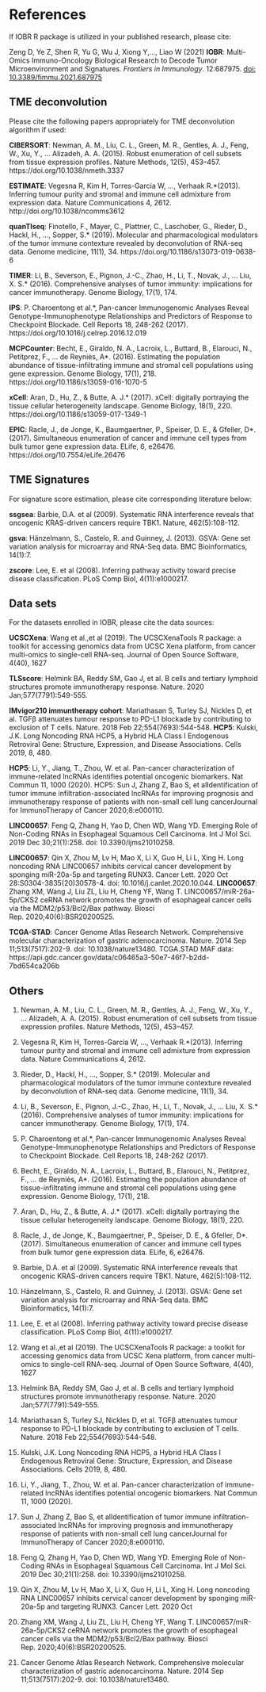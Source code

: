 # References

If IOBR R package is utilized in your published research, please cite:
   
Zeng D, Ye Z, Shen R, Yu G, Wu J, Xiong Y,..., Liao W (2021) **IOBR**: Multi-Omics Immuno-Oncology Biological Research to Decode Tumor Microenvironment and Signatures. *Frontiers in Immunology*. 12:687975. [doi: 10.3389/fimmu.2021.687975](https://www.frontiersin.org/articles/10.3389/fimmu.2021.687975/full)

## TME deconvolution
Please cite the following papers appropriately for TME deconvolution algorithm if used:

**CIBERSORT**: Newman, A. M., Liu, C. L., Green, M. R., Gentles, A. J., Feng, W., Xu, Y., … Alizadeh, A. A. (2015). Robust enumeration of cell subsets from tissue expression profiles. Nature Methods, 12(5), 453–457.  https://doi.org/10.1038/nmeth.3337

**ESTIMATE**: Vegesna R, Kim H, Torres-Garcia W, ..., Verhaak R.*(2013). Inferring tumour purity and stromal and immune cell admixture from expression data. Nature Communications 4, 2612. http://doi.org/10.1038/ncomms3612 

**quanTIseq**: Finotello, F., Mayer, C., Plattner, C., Laschober, G., Rieder, D., Hackl, H., ..., Sopper, S.* (2019). Molecular and pharmacological modulators of the tumor immune contexture revealed by deconvolution of RNA-seq data. Genome medicine, 11(1), 34. https://doi.org/10.1186/s13073-019-0638-6 

**TIMER**: Li, B., Severson, E., Pignon, J.-C., Zhao, H., Li, T., Novak, J., … Liu, X. S.* (2016). Comprehensive analyses of tumor immunity: implications for cancer immunotherapy. Genome Biology, 17(1), 174.     

**IPS**: P. Charoentong et al.*, Pan-cancer Immunogenomic Analyses Reveal Genotype-Immunophenotype Relationships and Predictors of Response to Checkpoint Blockade. Cell Reports 18, 248-262 (2017). https://doi.org/10.1016/j.celrep.2016.12.019 

**MCPCounter**: Becht, E., Giraldo, N. A., Lacroix, L., Buttard, B., Elarouci, N., Petitprez, F., … de Reyniès, A*. (2016). Estimating the population abundance of tissue-infiltrating immune and stromal cell populations using gene expression. Genome Biology, 17(1), 218. https://doi.org/10.1186/s13059-016-1070-5 

**xCell**: Aran, D., Hu, Z., & Butte, A. J.* (2017). xCell: digitally portraying the tissue cellular heterogeneity landscape. Genome Biology, 18(1), 220. https://doi.org/10.1186/s13059-017-1349-1 

**EPIC**: Racle, J., de Jonge, K., Baumgaertner, P., Speiser, D. E., & Gfeller, D*. (2017). Simultaneous enumeration of cancer and immune cell types from bulk tumor gene expression data. ELife, 6, e26476. https://doi.org/10.7554/eLife.26476 


## TME Signatures
For signature score estimation, please cite corresponding literature below:

**ssgsea**: Barbie, D.A. et al (2009). Systematic RNA interference reveals that oncogenic KRAS-driven cancers require TBK1. Nature, 462(5):108-112.

**gsva**: Hänzelmann, S., Castelo, R. and Guinney, J. (2013). GSVA: Gene set variation analysis for microarray and RNA-Seq data. BMC Bioinformatics, 14(1):7.

**zscore**: Lee, E. et al (2008). Inferring pathway activity toward precise disease classification. PLoS Comp Biol, 4(11):e1000217.
   

## Data sets
For the datasets enrolled in IOBR, please cite the data sources:

**UCSCXena**: Wang et al.,et al (2019). The UCSCXenaTools R package: a toolkit for accessing genomics data from UCSC Xena platform, from cancer multi-omics to single-cell RNA-seq. Journal of Open Source Software, 4(40), 1627 

**TLSscore**: Helmink BA, Reddy SM, Gao J, et al. B cells and tertiary lymphoid structures promote immunotherapy response. Nature. 2020 Jan;577(7791):549-555.  

**IMvigor210 immuntherapy cohort**: Mariathasan S, Turley SJ, Nickles D, et al. TGFβ attenuates tumour response to PD-L1 blockade by contributing to exclusion of T cells. Nature. 2018 Feb 22;554(7693):544-548. 
**HCP5**: Kulski, J.K. Long Noncoding RNA HCP5, a Hybrid HLA Class I Endogenous Retroviral Gene: Structure, Expression, and Disease Associations. Cells 2019, 8, 480.

**HCP5**: Li, Y., Jiang, T., Zhou, W. et al. Pan-cancer characterization of immune-related lncRNAs identifies potential oncogenic biomarkers. Nat Commun 11, 1000 (2020). 
HCP5: Sun J, Zhang Z, Bao S, et alIdentification of tumor immune infiltration-associated lncRNAs for improving prognosis and immunotherapy response of patients with non-small cell lung cancerJournal for ImmunoTherapy of Cancer 2020;8:e000110.

**LINC00657**: Feng Q, Zhang H, Yao D, Chen WD, Wang YD. Emerging Role of Non-Coding RNAs in Esophageal Squamous Cell Carcinoma. Int J Mol Sci. 2019 Dec 30;21(1):258. doi: 10.3390/ijms21010258. 

**LINC00657**: Qin X, Zhou M, Lv H, Mao X, Li X, Guo H, Li L, Xing H. Long noncoding RNA LINC00657 inhibits cervical cancer development by sponging miR-20a-5p and targeting RUNX3. Cancer Lett. 2020 Oct 28:S0304-3835(20)30578-4. doi: 10.1016/j.canlet.2020.10.044.
**LINC00657**: Zhang XM, Wang J, Liu ZL, Liu H, Cheng YF, Wang T. LINC00657/miR-26a-5p/CKS2 ceRNA network promotes the growth of esophageal cancer cells via the MDM2/p53/Bcl2/Bax pathway. Biosci Rep. 2020;40(6):BSR20200525.

**TCGA-STAD**: Cancer Genome Atlas Research Network. Comprehensive molecular characterization of gastric adenocarcinoma. Nature. 2014 Sep 11;513(7517):202-9. doi: 10.1038/nature13480.
TCGA.STAD MAF data: https://api.gdc.cancer.gov/data/c06465a3-50e7-46f7-b2dd-7bd654ca206b
   

## Others
1. Newman, A. M., Liu, C. L., Green, M. R., Gentles, A. J., Feng, W., Xu, Y., … Alizadeh, A. A. (2015). Robust enumeration of cell subsets from tissue expression profiles. Nature Methods, 12(5), 453–457. 

2. Vegesna R, Kim H, Torres-Garcia W, ..., Verhaak R.*(2013). Inferring tumour purity and stromal and immune cell admixture from expression data. Nature Communications 4, 2612.

3. Rieder, D., Hackl, H., ..., Sopper, S.* (2019). Molecular and pharmacological modulators of the tumor immune contexture revealed by deconvolution of RNA-seq data. Genome medicine, 11(1), 34. 

4. Li, B., Severson, E., Pignon, J.-C., Zhao, H., Li, T., Novak, J., … Liu, X. S.* (2016). Comprehensive analyses of tumor immunity: implications for cancer immunotherapy. Genome Biology, 17(1), 174.     

5. P. Charoentong et al.*, Pan-cancer Immunogenomic Analyses Reveal Genotype-Immunophenotype Relationships and Predictors of Response to Checkpoint Blockade. Cell Reports 18, 248-262 (2017).  

6. Becht, E., Giraldo, N. A., Lacroix, L., Buttard, B., Elarouci, N., Petitprez, F., … de Reyniès, A*. (2016). Estimating the population abundance of tissue-infiltrating immune and stromal cell populations using gene expression. Genome Biology, 17(1), 218.

7. Aran, D., Hu, Z., & Butte, A. J.* (2017). xCell: digitally portraying the tissue cellular heterogeneity landscape. Genome Biology, 18(1), 220. 

8. Racle, J., de Jonge, K., Baumgaertner, P., Speiser, D. E., & Gfeller, D*. (2017). Simultaneous enumeration of cancer and immune cell types from bulk tumor gene expression data. ELife, 6, e26476. 

9. Barbie, D.A. et al (2009). Systematic RNA interference reveals that oncogenic KRAS-driven cancers require TBK1. Nature, 462(5):108-112.

10. Hänzelmann, S., Castelo, R. and Guinney, J. (2013). GSVA: Gene set variation analysis for microarray and RNA-Seq data. BMC Bioinformatics, 14(1):7.

11. Lee, E. et al (2008). Inferring pathway activity toward precise disease classification. PLoS Comp Biol, 4(11):e1000217.

12. Wang et al.,et al (2019). The UCSCXenaTools R package: a toolkit for accessing genomics data from UCSC Xena platform, from cancer multi-omics to single-cell RNA-seq. Journal of Open Source Software, 4(40), 1627

13. Helmink BA, Reddy SM, Gao J, et al. B cells and tertiary lymphoid structures promote immunotherapy response. Nature. 2020 Jan;577(7791):549-555.  

14. Mariathasan S, Turley SJ, Nickles D, et al. TGFβ attenuates tumour response to PD-L1 blockade by contributing to exclusion of T cells. Nature. 2018 Feb 22;554(7693):544-548. 

15. Kulski, J.K. Long Noncoding RNA HCP5, a Hybrid HLA Class I Endogenous Retroviral Gene: Structure, Expression, and Disease Associations. Cells 2019, 8, 480.

16. Li, Y., Jiang, T., Zhou, W. et al. Pan-cancer characterization of immune-related lncRNAs identifies potential oncogenic biomarkers. Nat Commun 11, 1000 (2020). 

17. Sun J, Zhang Z, Bao S, et alIdentification of tumor immune infiltration-associated lncRNAs for improving prognosis and immunotherapy response of patients with non-small cell lung cancerJournal for ImmunoTherapy of Cancer 2020;8:e000110.

18. Feng Q, Zhang H, Yao D, Chen WD, Wang YD. Emerging Role of Non-Coding RNAs in Esophageal Squamous Cell Carcinoma. Int J Mol Sci. 2019 Dec 30;21(1):258. doi: 10.3390/ijms21010258. 

19. Qin X, Zhou M, Lv H, Mao X, Li X, Guo H, Li L, Xing H. Long noncoding RNA LINC00657 inhibits cervical cancer development by sponging miR-20a-5p and targeting RUNX3. Cancer Lett. 2020 Oct 

20. Zhang XM, Wang J, Liu ZL, Liu H, Cheng YF, Wang T. LINC00657/miR-26a-5p/CKS2 ceRNA network promotes the growth of esophageal cancer cells via the MDM2/p53/Bcl2/Bax pathway. Biosci Rep. 2020;40(6):BSR20200525.


21. Cancer Genome Atlas Research Network. Comprehensive molecular characterization of gastric adenocarcinoma. Nature. 2014 Sep 11;513(7517):202-9. doi: 10.1038/nature13480.


